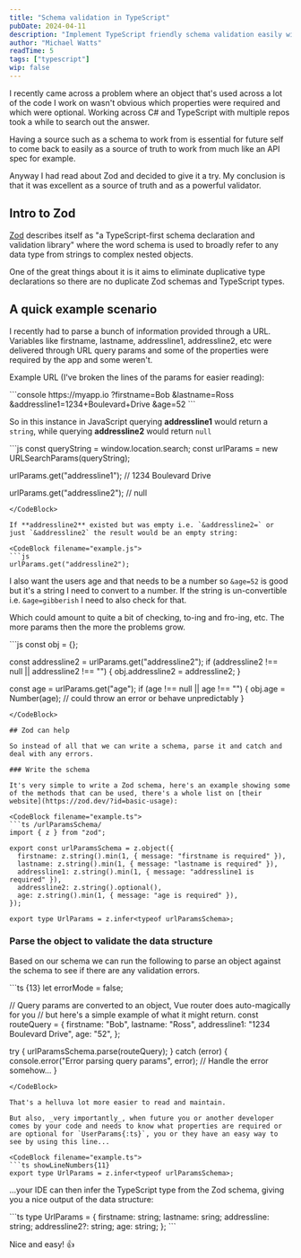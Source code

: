 ```yaml
---
title: "Schema validation in TypeScript"
pubDate: 2024-04-11
description: "Implement TypeScript friendly schema validation easily with Zod."
author: "Michael Watts"
readTime: 5
tags: ["typescript"]
wip: false
---
```


<LeadParagraph>
I recently came across a problem where an object that's used across a lot of the code I work on wasn't obvious which properties were required and which were optional. Working across C# and TypeScript with multiple repos took a while to search out the answer.
</LeadParagraph>

Having a source such as a schema to work from is essential for future self to come back to easily as a source of truth to work from much like an API spec for example.

Anyway I had read about Zod and decided to give it a try. My conclusion is that it was excellent as a source of truth and as a powerful validator.

## Intro to Zod

[Zod](https://zod.dev/?id=introduction) describes itself as "a TypeScript-first schema declaration and validation library" where the word schema is used to broadly refer to any data type from strings to complex nested objects.

One of the great things about it is it aims to eliminate duplicative type declarations so there are no duplicate Zod schemas and TypeScript types.

## A quick example scenario

I recently had to parse a bunch of information provided through a URL. Variables like firstname, lastname, addressline1, addressline2, etc were delivered through URL query params and some of the properties were required by the app and some weren't.

Example URL (I've broken the lines of the params for easier reading):

<CodeBlock filename="Terminal">
```console
https://myapp.io
  ?firstname=Bob
  &lastname=Ross
  &addressline1=1234+Boulevard+Drive
  &age=52
```
</CodeBlock>

So in this instance in JavaScript querying **addressline1** would return a `string`, while querying **addressline2** would return `null`

<CodeBlock filename="example.js">
```js
const queryString = window.location.search;
const urlParams = new URLSearchParams(queryString);

urlParams.get("addressline1");
// 1234 Boulevard Drive

urlParams.get("addressline2");
// null
```
</CodeBlock>

If **addressline2** existed but was empty i.e. `&addressline2=` or just `&addressline2` the result would be an empty string:

<CodeBlock filename="example.js">
```js
urlParams.get("addressline2");
```
</CodeBlock>

I also want the users age and that needs to be a number so `&age=52` is good but it's a string I need to convert to a number.
If the string is un-convertible i.e. `&age=gibberish` I need to also check for that.

Which could amount to quite a bit of checking, to-ing and fro-ing, etc. The more params then the more the problems grow.

<CodeBlock filename="example.js">
```js
const obj = {};

const addressline2 = urlParams.get("addressline2");
if (addressline2 !== null || addressline2 !== "") {
  obj.addressline2 = addressline2;
}

const age = urlParams.get("age");
if (age !== null || age !== "") {
  obj.age = Number(age); // could throw an error or behave unpredictably
}
```
</CodeBlock>

## Zod can help

So instead of all that we can write a schema, parse it and catch and deal with any errors.

### Write the schema

It's very simple to write a Zod schema, here's an example showing some of the methods that can be used, there's a whole list on [their website](https://zod.dev/?id=basic-usage):

<CodeBlock filename="example.ts">
```ts /urlParamsSchema/
import { z } from "zod";

export const urlParamsSchema = z.object({
  firstname: z.string().min(1, { message: "firstname is required" }),
  lastname: z.string().min(1, { message: "lastname is required" }),
  addressline1: z.string().min(1, { message: "addressline1 is required" }),
  addressline2: z.string().optional(),
  age: z.string().min(1, { message: "age is required" }),
});

export type UrlParams = z.infer<typeof urlParamsSchema>;
```
</CodeBlock>

### Parse the object to validate the data structure

Based on our schema we can run the following to parse an object against the schema to see if there are any validation errors.

<CodeBlock filename="example.ts">
```ts {13}
let errorMode = false;

// Query params are converted to an object, Vue router does auto-magically for you
// but here's a simple example of what it might return.
const routeQuery = {
  firstname: "Bob",
  lastname: "Ross",
  addressline1: "1234 Boulevard Drive",
  age: "52",
};

try {
  urlParamsSchema.parse(routeQuery);
} catch (error) {
  console.error("Error parsing query params", error);
  // Handle the error somehow...
}
```
</CodeBlock>

That's a helluva lot more easier to read and maintain.

But also, _very importantly_, when future you or another developer comes by your code and needs to know what properties are required or are optional for `UserParams{:ts}`, you or they have an easy way to see by using this line...

<CodeBlock filename="example.ts">
```ts showLineNumbers{11}
export type UrlParams = z.infer<typeof urlParamsSchema>;
```
</CodeBlock>

...your IDE can then infer the TypeScript type from the Zod schema, giving you a nice output of the data structure:

<CodeBlock filename="example.ts">
```ts
type UrlParams = {
  firstname: string;
  lastname: sring;
  addressline: string;
  addressline2?: string;
  age: string;
};
```
</CodeBlock>

Nice and easy! 👍
